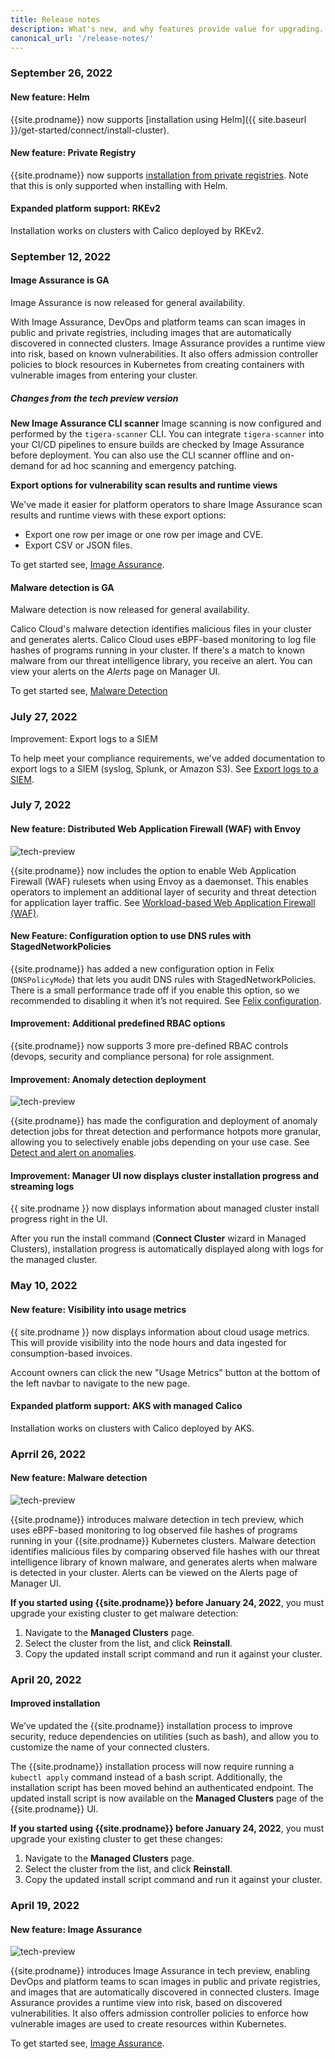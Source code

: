 ```yaml
---
title: Release notes
description: What's new, and why features provide value for upgrading.
canonical_url: '/release-notes/'
---
```

### September 26, 2022

#### New feature: Helm

{{site.prodname}} now supports [installation using Helm]({{ site.baseurl }}/get-started/connect/install-cluster).

#### New feature: Private Registry

{{site.prodname}} now supports [installation from private registries](https://docs.calicocloud.io/get-started/connect/install-cluster). Note that this is only supported when installing with Helm.

#### Expanded platform support: RKEv2

Installation works on clusters with Calico deployed by RKEv2.

### September 12, 2022

#### Image Assurance is GA

Image Assurance is now released for general availability.

With Image Assurance, DevOps and platform teams can scan images in public and private registries, including images that are automatically discovered in connected clusters.
Image Assurance provides a runtime view into risk, based on known vulnerabilities.
It also offers admission controller policies to block resources in Kubernetes from creating containers with vulnerable images from entering your cluster.

##### Changes from the tech preview version

**New Image Assurance CLI scanner**
Image scanning is now configured and performed by the `tigera-scanner` CLI.
You can integrate `tigera-scanner` into your CI/CD pipelines to ensure builds are checked by Image Assurance before deployment.
You can also use the CLI scanner offline and on-demand for ad hoc scanning and emergency patching.

**Export options for vulnerability scan results and runtime views**

We've made it easier for platform operators to share Image Assurance scan results and runtime views with these export options:

* Export one row per image or one row per image and CVE.
* Export CSV or JSON files.

To get started see, [Image Assurance]({{site.baseurl}}/image-assurance/scan-image-registries).

#### Malware detection is GA

Malware detection is now released for general availability.

Calico Cloud's malware detection identifies malicious files in your cluster and generates alerts.
Calico Cloud uses eBPF-based monitoring to log file hashes of programs running in your cluster.
If there's a match to known malware from our threat intelligence library, you receive an alert.
You can view your alerts on the *Alerts* page on Manager UI.

To get started see, [Malware Detection]({{site.baseurl}}/threat/malware-detection)

### July 27, 2022

Improvement: Export logs to a SIEM

To help meet your compliance requirements, we've added documentation to export logs to a SIEM (syslog, Splunk, or Amazon S3). See [Export logs to a SIEM]({{site.baseurl}}/visibility/elastic/archive-storage).

### July 7, 2022

#### New feature: Distributed Web Application Firewall (WAF) with Envoy

![tech-preview]({{site.baseurl}}/images/tech-preview.svg)

{{site.prodname}} now includes the option to enable Web Application Firewall (WAF) rulesets when using Envoy as a daemonset. This enables operators to implement an additional layer of security and threat detection for application layer traffic. See [Workload-based Web Application Firewall (WAF)]({{site.baseurl}}/threat/web-application-firewall).

#### New Feature: Configuration option to use DNS rules with StagedNetworkPolicies

{{site.prodname}} has added a new configuration option in Felix (`DNSPolicyMode`) that lets you audit DNS rules with StagedNetworkPolicies. There is a small performance trade off if you enable this option, so we recommended to disabling it when it’s not required. See [Felix configuration]({{site.baseurl}}/reference/resources/felixconfig#dnspolicymode).

#### Improvement: Additional predefined RBAC options

{{site.prodname}} now supports 3 more pre-defined RBAC controls (devops, security and compliance persona) for role assignment.

#### Improvement: Anomaly detection deployment

![tech-preview]({{site.baseurl}}/images/tech-preview.svg)

{{site.prodname}} has made the configuration and deployment of anomaly detection jobs for threat detection and performance hotpots more granular, allowing you to selectively enable jobs depending on your use case. See [Detect and alert on anomalies]({{site.baseurl}}/threat/security-anomalies).

#### Improvement: Manager UI now displays cluster installation progress and streaming logs

{{ site.prodname }} now displays information about managed cluster install progress right in the UI.

After you run the install command (**Connect Cluster** wizard in Managed Clusters), installation progress is automatically displayed along with logs for the managed cluster.

### May 10, 2022

#### New feature: Visibility into usage metrics

{{ site.prodname }} now displays information about cloud usage metrics. This will provide visibility into the node hours and data ingested for consumption-based invoices.

Account owners can click the new "Usage Metrics" button at the bottom of the left navbar to navigate to the new page.

#### Expanded platform support: AKS with managed Calico

Installation works on clusters with Calico deployed by AKS.

### Aprril 26, 2022

#### New feature: Malware detection

![tech-preview]({{site.baseurl}}/images/tech-preview.svg)

{{site.prodname}} introduces malware detection in tech preview, which uses eBPF-based monitoring to log observed file hashes of programs running in your {{site.prodname}} Kubernetes clusters. Malware detection identifies malicious files by comparing observed file hashes with our threat intelligence library of known malware, and generates alerts when malware is detected in your cluster. Alerts can be viewed on the Alerts page of Manager UI.

**If you started using {{site.prodname}} before January 24, 2022**, you must upgrade your existing cluster to get malware detection:

1. Navigate to the **Managed Clusters** page.
1. Select the cluster from the list, and click **Reinstall**.
1. Copy the updated install script command and run it against your cluster.

### April 20, 2022

#### Improved installation

We’ve updated the {{site.prodname}} installation process to improve security, reduce dependencies on utilities (such as bash), and allow you to customize the name of your connected clusters.

The {{site.prodname}} installation process will now require running a `kubectl apply` command instead of a bash script. Additionally, the installation script has been moved behind an authenticated endpoint. The updated install script is now available on the **Managed Clusters** page of the {{site.prodname}} UI.

**If you started using {{site.prodname}} before January 24, 2022**, you must upgrade your existing cluster to get these changes:

1. Navigate to the **Managed Clusters** page.
1. Select the cluster from the list, and click **Reinstall**.
1. Copy the updated install script command and run it against your cluster.


### April 19, 2022

#### New feature: Image Assurance

![tech-preview]({{site.baseurl}}/images/tech-preview.svg)

{{site.prodname}} introduces Image Assurance in tech preview, enabling DevOps and platform teams to scan images in public and private registries, and images that are automatically discovered in connected clusters. Image Assurance provides a runtime view into risk, based on discovered vulnerabilities. It also offers admission controller policies to enforce how vulnerable images are used to create resources within Kubernetes.

To get started see, [Image Assurance]({{site.baseurl}}/image-assurance/scan-image-registries).
